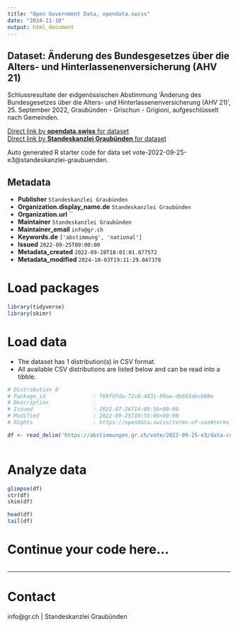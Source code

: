 ```yaml
---
title: "Open Government Data, opendata.swiss"
date: "2024-11-10"
output: html_document
---
```


## Dataset: Änderung des Bundesgesetzes über die Alters- und Hinterlassenenversicherung (AHV 21)

Schlussresultate der eidgenössischen Abstimmung 'Änderung des Bundesgesetzes über die Alters- und Hinterlassenenversicherung (AHV 21)', 25. September 2022, Graubünden - Grischun - Grigioni, aufgeschlüsselt nach Gemeinden.

[Direct link by **opendata.swiss** for dataset](https://opendata.swiss/de/dataset/anderung-des-bundesgesetzes-uber-die-alters-und-hinterlassenenversicherung-ahv-21)<br>
[Direct link by **Standeskanzlei Graubünden** for dataset](https://abstimmungen.gr.ch/vote/2022-09-25-e3/data)

Auto generated R starter code for data set vote-2022-09-25-e3@standeskanzlei-graubuenden.

## Metadata

- **Publisher** `Standeskanzlei Graubünden`
- **Organization.display_name.de** `Standeskanzlei Graubünden`
- **Organization.url** ``
- **Maintainer** `Standeskanzlei Graubünden`
- **Maintainer_email** `info@gr.ch`
- **Keywords.de** `['abstimmung', 'national']`
- **Issued** `2022-09-25T00:00:00`
- **Metadata_created** `2022-09-28T18:01:01.877572`
- **Metadata_modified** `2024-10-03T19:11:29.047378`


# Load packages

```r

library(tidyverse)
library(skimr)

```

# Load data

-   The dataset has 1 distribution(s) in CSV format.
-   All available CSV distributions are listed below and can be read into a tibble.

```r

# Distribution 0
# Package_id               : f69fdfda-72c8-4831-89aa-db603abcb88e
# Description              : 
# Issued                   : 2022-07-26T14:09:56+00:00
# Modified                 : 2022-09-25T10:55:06+00:00
# Rights                   : https://opendata.swiss/terms-of-use#terms_by

df <- read_delim('https://abstimmungen.gr.ch/vote/2022-09-25-e3/data-csv')



```

# Analyze data

```r

glimpse(df)
str(df)
skim(df)

head(df)
tail(df)

```

# Continue your code here...

```r

```

------------------------------------------------------------------------

# Contact

info@gr.ch | Standeskanzlei Graubünden

